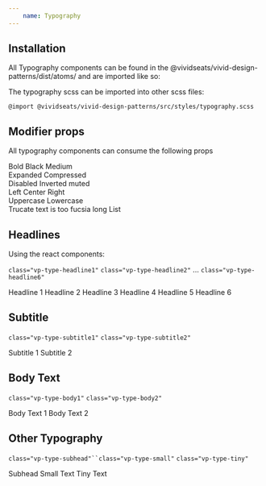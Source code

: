 ```yaml
---
    name: Typography
---
```



## Installation

All Typography components can be found in the @vividseats/vivid-design-patterns/dist/atoms/ and are imported like so:


The typography scss can be imported into other scss files:

    @import @vividseats/vivid-design-patterns/src/styles/typography.scss

## Modifier props
All typography components can consume the following props
<PropsTable of={__dummyPropTypesComponent}/>

<Playground>
    <div className="type-column">
        <BodyText weight={"bold"}>Bold</BodyText>
        <BodyText weight={"black"}>Black</BodyText>
        <BodyText weight={"medium"}>Medium</BodyText>
    </div>
    <div className="type-column">
        <BodyText height={"expanded"}>Expanded</BodyText>
        <BodyText height={"compressed"}>Compressed</BodyText>
    </div>
    <div className="type-column inverted">
        <BodyText state={"disabled"}>Disabled</BodyText>
        <BodyText state={"inverted"}>Inverted</BodyText>
        <BodyText state={"muted"}>muted</BodyText>
    </div>
    <div className="type-column">
        <BodyText alignment={"left"}>Left</BodyText>
        <BodyText alignment={"center"}>Center</BodyText>
        <BodyText alignment={"right"}>Right</BodyText>
    </div>
    <div className="type-column">
        <BodyText capitalization={"uppercase"}>Uppercase</BodyText>
        <BodyText capitalization={"lowercase"}>Lowercase</BodyText>
    </div>
    <div className="type-column">
        <BodyText truncate>Trucate text is too fucsia long</BodyText>
        <BodyText list>List</BodyText>
    </div>
</Playground>

## Headlines
Using the react components:


`class="vp-type-headline1"`
`class="vp-type-headline2"`
...
`class="vp-type-headline6"`

<Playground>
    <Headline importance={1}>Headline 1</Headline>
    <Headline importance={2}>Headline 2</Headline>
    <Headline importance={3}>Headline 3</Headline>
    <Headline importance={4}>Headline 4</Headline>
    <Headline importance={5}>Headline 5</Headline>
    <Headline importance={6}>Headline 6</Headline>
</Playground>


## Subtitle

`class="vp-type-subtitle1"`
`class="vp-type-subtitle2"`

<Playground>
    <Subtitle importance={1}>Subtitle 1</Subtitle>
    <Subtitle importance={2}>Subtitle 2</Subtitle>
</Playground>

## Body Text


`class="vp-type-body1"`
`class="vp-type-body2"`

<Playground>
    <BodyText importance={1}>Body Text 1</BodyText>
    <BodyText importance={2}>Body Text 2</BodyText>
</Playground>

## Other Typography

`class="vp-type-subhead"``class="vp-type-small"` `class="vp-type-tiny"`

<Playground>
    <Subhead>Subhead</Subhead>
    <SmallText>Small Text</SmallText>
    <TinyText>Tiny Text</TinyText>
</Playground>